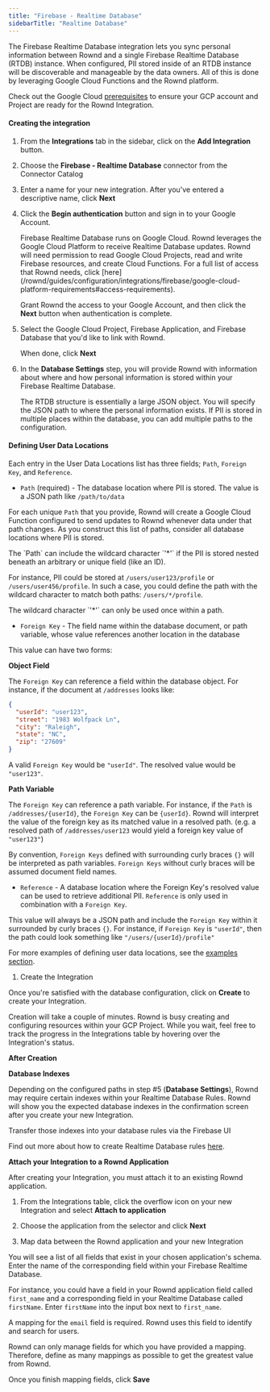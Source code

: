 ```yaml
---
title: "Firebase - Realtime Database"
sidebarTitle: "Realtime Database"
---
```


The Firebase Realtime Database integration lets you sync personal information
between Rownd and a single Firebase Realtime Database (RTDB) instance. When
configured, PII stored inside of an RTDB instance will be discoverable and
manageable by the data owners. All of this is done by leveraging Google Cloud
Functions and the Rownd platform.

Check out the Google Cloud
[prerequisites](/configuration/integrations/firebase/google-cloud-platform-requirements)
to ensure your GCP account and Project are ready for the Rownd Integration.

#### Creating the integration

1. From the **Integrations** tab in the sidebar, click on the **Add
   Integration** button.

2. Choose the **Firebase - Realtime Database** connector from the Connector
   Catalog

3. Enter a name for your new integration.
   After you've entered a descriptive name, click **Next**

4.  Click the **Begin authentication** button and sign in to your Google Account.

    <Info>
    Firebase Realtime Database runs on Google Cloud. Rownd leverages the Google
    Cloud Platform to receive Realtime Database updates. Rownd will need permission
    to read Google Cloud Projects, read and write Firebase resources, and create
    Cloud Functions. For a full list of access that Rownd
    needs, click
    [here](/rownd/guides/configuration/integrations/firebase/google-cloud-platform-requirements#access-requirements).
    </Info>

    Grant Rownd the access to your Google Account, and then click the **Next**
    button when authentication is complete.

5.  Select the Google Cloud Project, Firebase Application, and Firebase Database
that you'd like to link with Rownd.

    When done, click **Next**

6.  In the **Database Settings** step, you will provide Rownd with information about
where and how personal information is stored within your Firebase Realtime
Database.

    The RTDB structure is essentially a large JSON object. You will specify the JSON
    path to where the personal information exists. If PII is stored in multiple
    places within the database, you can add multiple paths to the configuration.

#### Defining User Data Locations

Each entry in the User Data Locations list has three fields; `Path`,
`Foreign Key`, and `Reference`.

- `Path` (required) - The database location where PII is stored. The value is a
  JSON path like `/path/to/data`

For each unique `Path` that you provide, Rownd will create a Google Cloud
Function configured to send updates to Rownd whenever data under that path
changes. As you construct this list of paths, consider all database locations
where PII is stored.

<Info>
The `Path` can include the wildcard character `'*'` if the PII is stored nested
beneath an arbitrary or unique field (like an ID).

For instance, PII could be stored at `/users/user123/profile` or
`/users/user456/profile`. In such a case, you could define the path with the
wildcard character to match both paths: `/users/*/profile`.

</Info>

<Warning>
  The wildcard character `'*'` can only be used once within a path.
</Warning>

- `Foreign Key` \- The field name within the database document, or path
  variable, whose value references another location in the database

This value can have two forms:

**Object Field**

The `Foreign Key` can reference a field within the database object. For
instance, if the document at `/addresses` looks like:

```json
{
  "userId": "user123",
  "street": "1983 Wolfpack Ln",
  "city": "Raleigh",
  "state": "NC",
  "zip": "27609"
}
```

A valid `Foreign Key` would be `"userId"`. The resolved value would be
`"user123"`.

**Path Variable**

The `Foreign Key` can reference a path variable. For instance, if the `Path` is
`/addresses/{userId}`, the `Foreign Key` can be `{userId}`. Rownd will interpret
the value of the foreign key as its matched value in a resolved path. (e.g. a
resolved path of `/addresses/user123` would yield a foreign key value of
`"user123"`)

By convention, `Foreign Keys` defined with surrounding curly braces `{}` will be
interpreted as path variables. `Foreign Keys` without curly braces will be
assumed document field names.

- `Reference` \- A database location where the Foreign Key's resolved value can
  be used to retrieve additional PII. `Reference` is only used in combination
  with a `Foreign Key`.

This value will always be a JSON path and include the `Foreign Key` within it
surrounded by curly braces `{}`. For instance, if `Foreign Key` is `"userId"`,
then the path could look something like `"/users/{userId}/profile"`

For more examples of defining user data locations, see the
[examples section](/rownd/guides/configuration/integrations/firebase/realtime-database--defining-user-data-locations).

1.  Create the Integration

Once you're satisfied with the database configuration, click on **Create** to
create your Integration.

Creation will take a couple of minutes. Rownd is busy creating and configuring
resources within your GCP Project. While you wait, feel free to track the
progress in the Integrations table by hovering over the Integration's status.

**After Creation**

**Database Indexes**

Depending on the configured paths in step #5 (**Database Settings**), Rownd may
require certain indexes within your Realtime Database Rules. Rownd will show you
the expected database indexes in the confirmation screen after you create your
new Integration.

Transfer those indexes into your database rules via the Firebase UI

Find out more about how to create Realtime Database rules
[here](https://firebase.google.com/docs/database/security/indexing-data).

**Attach your Integration to a Rownd Application**

After creating your Integration, you must attach it to an existing Rownd
application.

1. From the Integrations table, click the overflow icon on your new Integration
   and select **Attach to application**

2. Choose the application from the selector and click **Next**

3. Map data between the Rownd application and your new Integration

You will see a list of all fields that exist in your chosen application's
schema. Enter the name of the corresponding field within your Firebase Realtime
Database.

For instance, you could have a field in your Rownd application field called
`first_name` and a corresponding field in your Realtime Database called
`firstName`. Enter `firstName` into the input box next to `first_name`.

A mapping for the `email` field is required. Rownd uses this field to identify
and search for users.

Rownd can only manage fields for which you have provided a mapping. Therefore,
define as many mappings as possible to get the greatest value from Rownd.

Once you finish mapping fields, click **Save**
